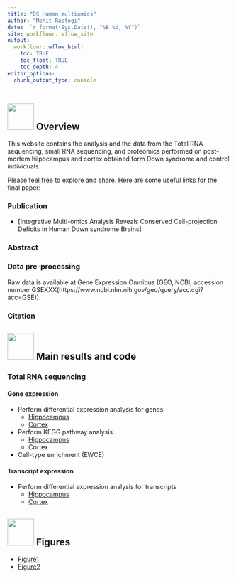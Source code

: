 ```yaml
---
title: "DS Human multiomics"
author: "Mohit Rastogi"
date: '`r format(Sys.Date(), "%B %d, %Y")`'
site: workflowr::wflow_site
output:
  workflowr::wflow_html:
    toc: TRUE
    toc_float: TRUE
    toc_depth: 4
editor_options:
  chunk_output_type: console
---
```


## <img src="https://img.icons8.com/ios/250/000000/layers.png" width="60"/> Overview

This website contains the analysis and the data from the Total RNA sequencing, small RNA sequencing, and proteomics performed on post-mortem hiipocampus and cortex obtained form Down syndrome and control individuals.

Please feel free to explore and share. Here are some useful links for the final paper:

### Publication
* [Integrative Multi-omics Analysis Reveals Conserved Cell-projection Deficits in Human Down syndrome Brains]

### Abstract

### Data pre-processing

Raw data is available at Gene Expression Omnibus (GEO, NCBI; accession number GSEXXX(https://www.ncbi.nlm.nih.gov/geo/query/acc.cgi?acc=GSE)).

### Citation



## <img src="https://cdn-icons-png.flaticon.com/512/3281/3281142.png" width="60"/> Main results and code

### Total RNA sequencing

#### Gene expression

* Perform differential expression analysis for genes
  * [Hippocampus](differential_expression_analysis.html)
  * [Cortex](cortex_differential_expression_analysis.html)


* Perform KEGG pathway analysis
  * [Hippocampus](KEGG.html)
  * Cortex
  
* Cell-type enrichment (EWCE)

#### Transcript expression

* Perform differential expression analysis for transcripts
  * [Hippocampus](hippo_DET.html)
  * [Cortex](cortex_DET.html)

## <img src= "https://cdn-icons-png.flaticon.com/512/2936/2936690.png" width="60"/> Figures
  * [Figure1](Figure1.html)
  * [Figure2](Figure2.html)

